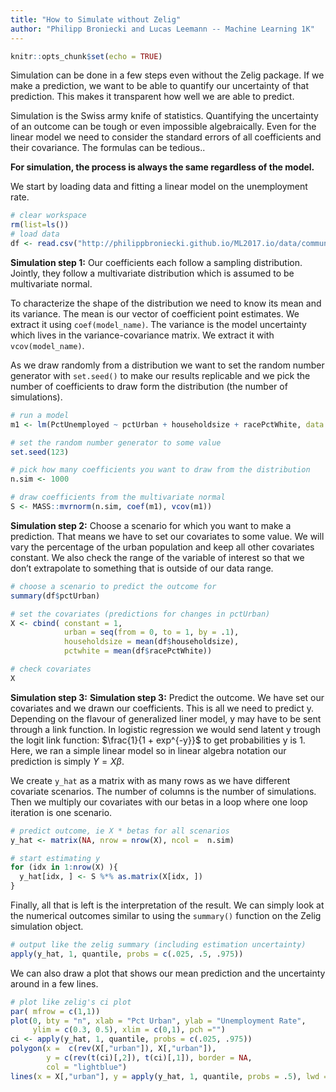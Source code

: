 ```yaml
---
title: "How to Simulate without Zelig"
author: "Philipp Broniecki and Lucas Leemann -- Machine Learning 1K"
---
```


```r
knitr::opts_chunk$set(echo = TRUE)
```

Simulation can be done in a few steps even without the Zelig package. If we make a prediction, we want to be able to quantify our uncertainty of that prediction. This makes it transparent how well we are able to predict.

Simulation is the Swiss army knife of statistics. Quantifying the uncertainty of an outcome can be tough or even impossible algebraically. Even for the linear model we need to consider the standard errors of all coefficients and their covariance. The formulas can be tedious..


**For simulation, the process is always the same regardless of the model.**

We start by loading data and fitting a linear model on the unemployment rate.
```r
# clear workspace
rm(list=ls())
# load data
df <- read.csv("http://philippbroniecki.github.io/ML2017.io/data/communities.csv")
```

**Simulation step 1:** Our coefficients each follow a sampling distribution. Jointly, they follow a multivariate distribution which is assumed to be multivariate normal.

To characterize the shape of the distribution we need to know its mean and its variance. The mean is our vector of coefficient point estimates. We extract it using `coef(model_name)`. The variance is the model uncertainty which lives in the variance-covariance matrix. We extract it with `vcov(model_name)`.

As we draw randomly from a distribution we want to set the random number generator with `set.seed()` to make our results replicable and we pick the number of coefficients to draw form the distribution (the number of simulations).

```r
# run a model
m1 <- lm(PctUnemployed ~ pctUrban + householdsize + racePctWhite, data = df)

# set the random number generator to some value
set.seed(123)

# pick how many coefficients you want to draw from the distribution
n.sim <- 1000

# draw coefficients from the multivariate normal
S <- MASS::mvrnorm(n.sim, coef(m1), vcov(m1))
```

**Simulation step 2:** Choose a scenario for which you want to make a prediction. That means we have to set our covariates to some value. We will vary the percentage of the urban population and keep all other covariates constant. We also check the range of the variable of interest so that we don't extrapolate to something that is outside of our data range.

```r
# choose a scenario to predict the outcome for
summary(df$pctUrban)

# set the covariates (predictions for changes in pctUrban)
X <- cbind( constant = 1,
            urban = seq(from = 0, to = 1, by = .1),
            householdsize = mean(df$householdsize),
            pctwhite = mean(df$racePctWhite))

# check covariates
X            
```

**Simulation step 3:** **Simulation step 3:** Predict the outcome. We have set our covariates and we drawn our coefficients. This is all we need to predict y. Depending on the flavour of generalized liner model, y may have to be sent through a link function. In logistic regression we would send latent y trough the logit link function: $\frac{1}{1 + exp^{-y}}$ to get probabilities y is 1. Here, we ran a simple linear model so in linear algebra notation our prediction is simply $Y=X\beta$.

We create `y_hat` as a matrix with as many rows as we have different covariate scenarios. The number of columns is the number of simulations. Then we multiply our covariates with our betas in a loop where one loop iteration is one scenario.


```r
# predict outcome, ie X * betas for all scenarios
y_hat <- matrix(NA, nrow = nrow(X), ncol =  n.sim)

# start estimating y
for (idx in 1:nrow(X) ){
  y_hat[idx, ] <- S %*% as.matrix(X[idx, ]) 
}
```

Finally, all that is left is the interpretation of the result. We can simply look at the numerical outcomes similar to using the `summary()` function on the Zelig simulation object.

```r
# output like the zelig summary (including estimation uncertainty)
apply(y_hat, 1, quantile, probs = c(.025, .5, .975))
```

We can also draw a plot that shows our mean prediction and the uncertainty around in a few lines.

```r
# plot like zelig's ci plot
par( mfrow = c(1,1))
plot(0, bty = "n", xlab = "Pct Urban", ylab = "Unemployment Rate", 
     ylim = c(0.3, 0.5), xlim = c(0,1), pch ="")
ci <- apply(y_hat, 1, quantile, probs = c(.025, .975))
polygon(x =  c(rev(X[,"urban"]), X[,"urban"]), 
        y = c(rev(t(ci)[,2]), t(ci)[,1]), border = NA,
        col = "lightblue")
lines(x = X[,"urban"], y = apply(y_hat, 1, quantile, probs = .5), lwd = 1)
```


